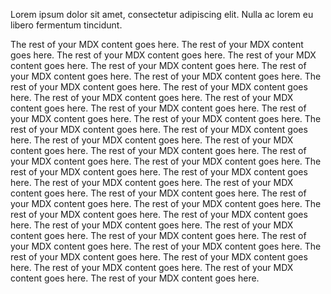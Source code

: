 
<MyComponent
  h3Text="Article"
  h1Text="SDPC"
  regularText="SDPC is a singe double opener"
/>

Lorem ipsum dolor sit amet, consectetur adipiscing elit. Nulla ac lorem eu libero fermentum tincidunt.


The rest of your MDX content goes here.
The rest of your MDX content goes here.
The rest of your MDX content goes here.
The rest of your MDX content goes here.
The rest of your MDX content goes here.
The rest of your MDX content goes here.
The rest of your MDX content goes here.
The rest of your MDX content goes here.
The rest of your MDX content goes here.
The rest of your MDX content goes here.
The rest of your MDX content goes here.
The rest of your MDX content goes here.
The rest of your MDX content goes here.
The rest of your MDX content goes here.
The rest of your MDX content goes here.
The rest of your MDX content goes here.
The rest of your MDX content goes here.
The rest of your MDX content goes here.
The rest of your MDX content goes here.
The rest of your MDX content goes here.
The rest of your MDX content goes here.
The rest of your MDX content goes here.
The rest of your MDX content goes here.
The rest of your MDX content goes here.
The rest of your MDX content goes here.
The rest of your MDX content goes here.
The rest of your MDX content goes here.
The rest of your MDX content goes here.
The rest of your MDX content goes here.
The rest of your MDX content goes here.
The rest of your MDX content goes here.
The rest of your MDX content goes here.
The rest of your MDX content goes here.
The rest of your MDX content goes here.
The rest of your MDX content goes here.
The rest of your MDX content goes here.
The rest of your MDX content goes here.
The rest of your MDX content goes here.
The rest of your MDX content goes here.
The rest of your MDX content goes here.